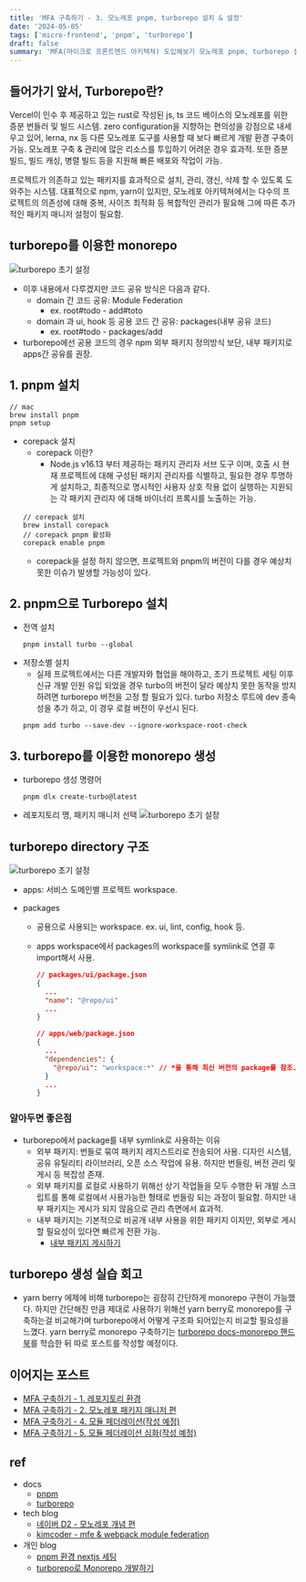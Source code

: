 ```yaml
---
title: 'MFA 구축하기 - 3. 모노레포 pnpm, turborepo 설치 & 설정'
date: '2024-05-05'
tags: ['micro-frontend', 'pnpm', 'turborepo']
draft: false
summary: 'MFA(마이크로 프론트엔드 아키텍쳐) 도입해보기 모노레포 pnpm, turborepo 설치 & 설정 편.'
---
```


## 들어가기 앞서, Turborepo란?

Vercel이 인수 후 제공하고 있는 rust로 작성된 js, ts 코드 베이스의 모노레포를 위한 증분 번들러 및 빌드 시스템.
zero configuration을 지향하는 편의성을 강점으로 내세우고 있어, lerna, nx 등 다른 모노레포 도구를 사용할 때 보다 빠르게 개발 환경 구축이 가능.
모노레포 구축 & 관리에 많은 리소스를 투입하기 어려운 경우 효과적.
또한 증분 빌드, 빌드 캐싱, 병렬 빌드 등을 지원해 빠른 배포와 작업이 가능.

프로젝트가 의존하고 있는 패키지를 효과적으로 설치, 관리, 갱신, 삭제 할 수 있도록 도와주는 시스템.
대표적으로 npm, yarn이 있지만, 모노레포 아키텍쳐에서는 다수의 프로젝트의 의존성에 대해 중복, 사이즈 최적화 등 복합적인 관리가 필요해 그에 따른 추가적인 패키지 매니저 설정이 필요함.

## turborepo를 이용한 monorepo

![turborepo 초기 설정](/static/images/blog/mfa/turborepo-n-pnpm/structure.png)

- 이후 내용에서 다루겠지만 코드 공유 방식은 다음과 같다.
  - domain 간 코드 공유: Module Federation
    - ex. root#todo - add#toto
  - domain 과 ui, hook 등 공용 코드 간 공유: packages(내부 공유 코드)
    - ex. root#todo - packages/add
- turborepo에선 공용 코드의 경우 npm 외부 패키지 정의방식 보단, 내부 패키지로 apps간 공유를 권장.

## 1. pnpm 설치

```
// mac
brew install pnpm
pnpm setup
```

- corepack 설치
  - corepack 이란?
    - Node.js v16.13 부터 제공하는 패키지 관리자 서브 도구 이며, 호출 시 현재 프로젝트에 대해 구성된 패키지 관리자를 식별하고, 필요한 경우 투명하게 설치하고, 최종적으로 명시적인 사용자 상호 작용 없이 실행하는 지원되는 각 패키지 관리자 에 대해 바이너리 프록시를 노출하는 가능.
  ```
  // corepack 설치
  brew install corepack
  // corepack pnpm 활성화
  corepack enable pnpm
  ```
  - corepack을 설정 하지 않으면, 프로젝트와 pnpm의 버전이 다를 경우 예상치 못한 이슈가 발생할 가능성이 있다.

## 2. pnpm으로 Turborepo 설치

- 전역 설치
  ```
  pnpm install turbo --global
  ```
- 저장소별 설치
  - 실제 프로젝트에서는 다른 개발자와 협업을 해야하고, 초기 프로젝트 세팅 이후 신규 개발 인원 유입 되었을 경우 turbo의 버전이 달라 예상치 못한 동작을 방지 하려면 turborepo 버전을 고정 할 필요가 있다.
    turbo 저장소 루트에 dev 종속성을 추가 하고, 이 경우 로컬 버전이 우선시 된다.
  ```
  pnpm add turbo --save-dev --ignore-workspace-root-check
  ```

## 3. turborepo를 이용한 monorepo 생성

- turborepo 생성 명령어
  ```
  pnpm dlx create-turbo@latest
  ```
- 레포지토리 명, 패키지 매니저 선택
  ![turborepo 초기 설정](/static/images/blog/mfa/turborepo-n-pnpm/create-monorepo.png)

## turborepo directory 구조

![turborepo 초기 설정](/static/images/blog/mfa/turborepo-n-pnpm/directory.png)

- apps: 서비스 도메인별 프로젝트 workspace.
- packages

  - 공용으로 사용되는 workspace. ex. ui, lint, config, hook 등.
  - apps workspace에서 packages의 workspace를 symlink로 연결 후 import해서 사용.

    ```json
    // packages/ui/package.json
    {
      ...
      "name": "@repo/ui"
      ...
    }

    // apps/web/package.json
    {
      ...
      "dependencies": {
        "@repo/ui": "workspace:*" // *을 통해 최신 버전의 package를 참조.
      }
      ...
    }
    ```

### 알아두면 좋은점

- turborepo에서 package를 내부 symlink로 사용하는 이유
  - 외부 패키지: 번들로 묶여 패키지 레지스트리로 전송되어 사용. 디자인 시스템, 공유 유틸리티 라이브러리, 오픈 소스 작업에 유용. 하지만 번들링, 버전 관리 및 게시 등 복잡성 존재.
  - 외부 패키지를 로컬로 사용하기 위해선 상기 작업들을 모두 수행한 뒤 개발 스크립트를 통해 로컬에서 사용가능한 형태로 번들링 되는 과정이 필요함. 하지만 내부 패키지는 게시가 되지 않음으로 관리 측면에서 효과적.
  - 내부 패키지는 기본적으로 비공개 내부 사용을 위한 패키지 이지만, 외부로 게시할 필요성이 있다면 빠르게 전환 가능.
    - [내부 패키지 게시하기](https://turbo.build/repo/docs/handbook/publishing-packages)

## turborepo 생성 실습 회고

- yarn berry 에제에 비해 turborepo는 굉장히 간단하게 monorepo 구현이 가능했다. 하지만 간단해진 만큼 제대로 사용하기 위해선 yarn berry로 monorepo를 구축하는걸 비교해가며 turborepo에서 어떻게 구조화 되어있는지 비교할 필요성을 느꼈다. yarn berry로 monorepo 구축하기는 [turborepo docs-monorepo 핸드북](https://turbo.build/repo/docs/handbook/publishing-packages)를 학습한 뒤 따로 포스트를 작성할 예정이다.

## 이어지는 포스트

- [MFA 구축하기 - 1. 레포지토리 환경]('https://huun-devlog.vercel.app/blog/mfa/mfa-repository')
- [MFA 구축하기 - 2. 모노레포 패키지 매니저 편]('https://huun-devlog.vercel.app/blog/mfa/mfa-package-manager')
- [MFA 구축하기 - 4. 모듈 페더레이션(작성 예정)]('https://huun-devlog.vercel.app/blog/mfa/mfa-repository')
- [MFA 구축하기 - 5. 모듈 페더레이션 심화(작성 예정)]('https://huun-devlog.vercel.app/blog/mfa/mfa-repository')

## ref

- docs
  - [pnpm](https://pnpm.io/ko/)
  - [turborepo](https://turbo.build/repo/docs/installing)
- tech blog
  - [네이버 D2 - 모노레포 개념 편](https://d2.naver.com/helloworld/0923884)
  - [kimcoder - mfe & webpack module federation](https://www.kimcoder.io/blog/micro-frontend-module-federation)
- 개인 blog
  - [pnpm 환경 nextjs 세팅](https://velog.io/@ljw4536/pnpm-%EC%9C%BC%EB%A1%9C-next.js-13-typescript-%ED%99%98%EA%B2%BD-%ED%94%84%EB%A1%9C%EC%A0%9D%ED%8A%B8-%EC%84%B8%ED%8C%85%ED%95%98%EA%B8%B0)
  - [turborepo로 Monorepo 개발하기](https://velog.io/@ckstn0777/Turborepo%EB%A1%9C-Monorepo-%EA%B0%9C%EB%B0%9C-%EA%B2%BD%ED%97%98%ED%95%B4%EB%B3%B4%EA%B8%B0)
